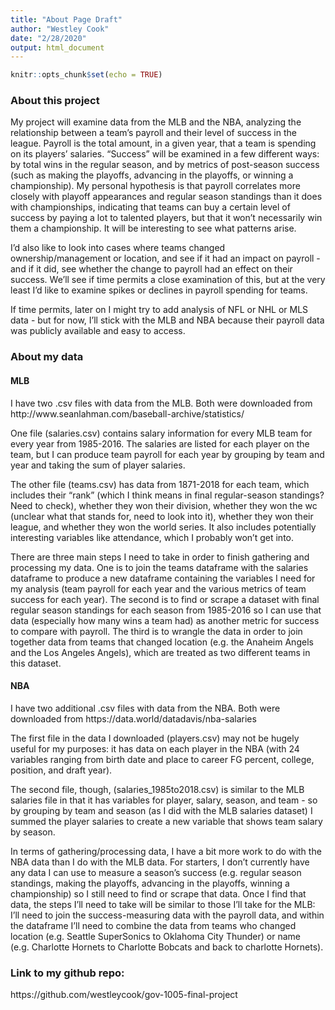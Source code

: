 ```yaml
---
title: "About Page Draft"
author: "Westley Cook"
date: "2/28/2020"
output: html_document
---
```


```r
knitr::opts_chunk$set(echo = TRUE)
```

### About this project

My project will examine data from the MLB and the NBA, analyzing the relationship between a team's payroll and their level of success in the league. Payroll is the total amount, in a given year, that a team is spending on its players' salaries. "Success" will be examined in a few different ways: by total wins in the regular season, and by metrics of post-season success (such as making the playoffs, advancing in the playoffs, or winning a championship). My personal hypothesis is that payroll correlates more closely with playoff appearances and regular season standings than it does with championships, indicating that teams can buy a certain level of success by paying a lot to talented players, but that it won't necessarily win them a championship. It will be interesting to see what patterns arise.

I'd also like to look into cases where teams changed ownership/management or location, and see if it had an impact on payroll - and if it did, see whether the change to payroll had an effect on their success. We'll see if time permits a close examination of this, but at the very least I'd like to examine spikes or declines in payroll spending for teams.

If time permits, later on I might try to add analysis of NFL or NHL or MLS data - but for now, I'll stick with the MLB and NBA because their payroll data was publicly available and easy to access.

### About my data

#### __MLB__

I have two .csv files with data from the MLB. Both were downloaded from http://www.seanlahman.com/baseball-archive/statistics/

One file (salaries.csv) contains salary information for every MLB team for every year from 1985-2016. The salaries are listed for each player on the team, but I can produce team payroll for each year by grouping by team and year and taking the sum of player salaries.

The other file (teams.csv) has data from 1871-2018 for each team, which includes their "rank" (which I think means in final regular-season standings? Need to check), whether they won their division, whether they won the wc (unclear what that stands for, need to look into it), whether they won their league, and whether they won the world series. It also includes potentially interesting variables like attendance, which I probably won't get into.

There are three main steps I need to take in order to finish gathering and processing my data. One is to join the teams dataframe with the salaries dataframe to produce a new dataframe containing the variables I need for my analysis (team payroll for each year and the various metrics of team success for each year). The second is to find or scrape a dataset with final regular season standings for each season from 1985-2016 so I can use that data (especially how many wins a team had) as another metric for success to compare with payroll. The third is to wrangle the data in order to join together data from teams that changed location (e.g. the Anaheim Angels and the Los Angeles Angels), which are treated as two different teams in this dataset.

#### __NBA__

I have two additional .csv files with data from the NBA. Both were downloaded from https://data.world/datadavis/nba-salaries

The first file in the data I downloaded (players.csv) may not be hugely useful for my purposes: it has data on each player in the NBA (with 24 variables ranging from birth date and place to career FG percent, college, position, and draft year).

The second file, though, (salaries_1985to2018.csv) is similar to the MLB salaries file in that it has variables for player, salary, season, and team - so by grouping by team and season (as I did with the MLB salaries dataset) I summed the player salaries to create a new variable that shows team salary by season.

In terms of gathering/processing data, I have a bit more work to do with the NBA data than I do with the MLB data. For starters, I don't currently have any data I can use to measure a season's success (e.g. regular season standings, making the playoffs, advancing in the playoffs, winning a championship) so I still need to find or scrape that data. Once I find that data, the steps I'll need to take will be similar to those I'll take for the MLB: I'll need to join the success-measuring data with the payroll data, and within the dataframe I'll need to combine the data from teams who changed location (e.g. Seattle SuperSonics to Oklahoma City Thunder) or name (e.g. Charlotte Hornets to Charlotte Bobcats and back to charlotte Hornets).

### Link to my github repo: 
https://github.com/westleycook/gov-1005-final-project